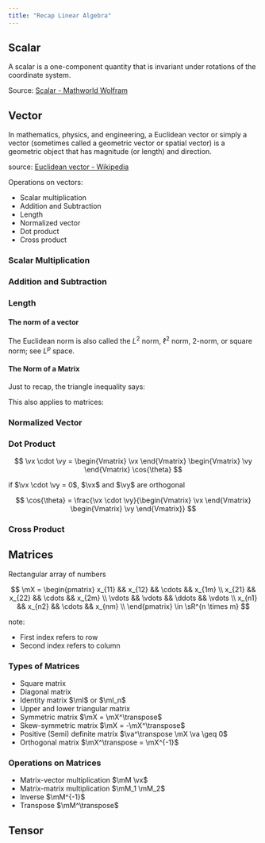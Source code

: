 ```yaml
---
title: "Recap Linear Algebra"
---
```



## Scalar

<Definition term="scalar">
A scalar is a one-component quantity that is invariant under rotations of the coordinate system.

Source: [Scalar - Mathworld Wolfram](https://mathworld.wolfram.com/Scalar.html)
</Definition>

<Equation
    formula="a"
    description="Scalar representation."
/>

## Vector

<Definition term="vector">
In mathematics, physics, and engineering, a Euclidean vector or simply a vector (sometimes called a geometric vector or spatial vector) is a geometric object that has magnitude (or length) and direction.

source: [Euclidean vector  - Wikipedia](https://en.wikipedia.org/wiki/Euclidean_vector)
</Definition>

<Equation
    formula="\vx = \begin{bmatrix} x_1 \\ x_2 \\ \vdots \\ x_n \end{bmatrix}"
    description="Vector representation."
/>

Operations on vectors:
- Scalar multiplication
- Addition and Subtraction
- Length
- Normalized vector
- Dot product
- Cross product

### Scalar Multiplication

<Equation
    formula="a \cdot \vv"
    description="Scalar **bold** multiplication. The scalar $a$ multiply the vector $\vv$"
/>

<ScalarMult
    description="original vector"
/>

### Addition and Subtraction

<Equation
    formula="\vc + \vd"
    description="Addition and Subtraction of vectors."
/>

<AddVector
    description="Interaction between vectors addition"
/>

### Length

#### The norm of a vector

<Equation
    formula="\Vert \vx \Vert_2 = \sqrt{x_1^2 + x_2^2 + \cdots + x_n^2}"
    description="On the n-dimensional Euclidean space $\sR^n$ the intuitive notion of length of the vector $\vx = (x_1, x_2, \cdots , x_n)$ is captured by this formula"
/>

The Euclidean norm is also called the $L^{2}$ norm, $\ell^{2}$ norm, 2-norm, or square norm; see $L^{p}$ space.

<VectorLength
    description="Representation of Euclidean norm"
/>

#### The Norm of a Matrix

Just to recap, the triangle inequality says:

<Equation
    formula="\Vert \vx + \vy \Vert \leq \Vert \vx \Vert \Vert \vy \Vert"
    description="Triangle inequality."
/>

This also applies to matrices:

<Equation
    formula="\Vert \mA + \mB \Vert \leq \Vert \mA \Vert \Vert \mB \Vert"
    description="Triangle inequality applied to matrices."
/>

### Normalized Vector

<Equation
    formula="\uvx = \frac{\vx}{\Vert \vx \Vert_2}"
    description="The term *normalized vector* is sometimes used as a synonym for *unit vector*."
/>

<UnitVector
    description="Unit vector representation"
/>

### Dot Product

<Equation
    formula="\va \cdot \vb = \sum_{i=1}^{n} a_{i} b_{i}"
    description="Coordinate definition of the dot product."
/>

<Equation
    formula="\va \cdot \vb = \Vert \va \Vert \cdot \Vert \vb \Vert cos\theta"
    description="Geometric definition of the dot product. Where $\Vert \va \Vert$ and $\Vert \vb \Vert$ are the euclidean norm and $\theta$ is the angle between the vectors"
/>

$$
\vx \cdot \vy = \begin{Vmatrix} \vx \end{Vmatrix} \begin{Vmatrix} \vy \end{Vmatrix} \cos{\theta}
$$

if $\vx \cdot \vy = 0$, $\vx$ and $\vy$ are orthogonal

$$
\cos{\theta} = \frac{\vx \cdot \vy}{\begin{Vmatrix} \vx \end{Vmatrix} \begin{Vmatrix} \vy \end{Vmatrix}}
$$

<DotProduct/>

### Cross Product

<Equation
    formula="\va \times \vb = \Vert \va \Vert \Vert \vb \Vert sin(\theta) \uvn"
    description="where: - $\theta$ is the angle between $\va$ and $\vb$ in the plane containing them $\Vert \va \Vert$ and $\Vert \vb \Vert$ are the magnitudes of vectors $\va$ and $\vb$ and $\uvn$ is a unit vector perpendicular to the plane containing $\va$ and $\vb$, with direction such that the ordered set ($\va$, $\vb$, $\uvn$) is positively-oriented."
/>

## Matrices

Rectangular array of numbers

$$
\mX = \begin{pmatrix}
x_{11} && x_{12} && \cdots && x_{1m} \\
x_{21} && x_{22} && \cdots && x_{2m} \\
\vdots && \vdots && \ddots && \vdots \\
x_{n1} && x_{n2} && \cdots && x_{nm} \\
\end{pmatrix} \in \sR^{n \times m}
$$

note:
- First index refers to row
- Second index refers to column

### Types of Matrices

- Square matrix
- Diagonal matrix
- Identity matrix $\mI$ or $\mI_n$
- Upper and lower triangular matrix
- Symmetric matrix $\mX = \mX^\transpose$
- Skew-symmetric matrix $\mX = -\mX^\transpose$
- Positive (Semi) definite matrix $\va^\transpose \mX \va \geq 0$
- Orthogonal matrix $\mX^\transpose = \mX^{-1}$

### Operations on Matrices

- Matrix-vector multiplication $\mM \vx$
- Matrix-matrix multiplication $\mM_1 \mM_2$
- Inverse $\mM^{-1}$
- Transpose $\mM^\transpose$

## Tensor


